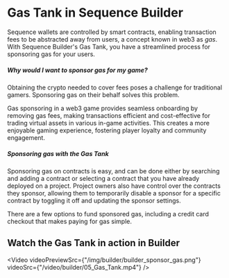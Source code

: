 
# Gas Tank in Sequence Builder

Sequence wallets are controlled by smart contracts, enabling transaction fees to be abstracted away from users, a concept known in web3 as _gas_. With Sequence Builder's Gas Tank, you have a streamlined process for sponsoring gas for your users.

##### Why would I want to sponsor gas for my game?

Obtaining the crypto needed to cover fees poses a challenge for traditional gamers. Sponsoring gas on their behalf solves this problem.

Gas sponsoring in a web3 game provides seamless onboarding by removing gas fees, making transactions efficient and cost-effective for trading virtual assets in various in-game activities. This creates a more enjoyable gaming experience, fostering player loyalty and community engagement.

##### Sponsoring gas with the Gas Tank

Sponsoring gas on contracts is easy, and can be done either by searching and adding a contract or selecting a contract that you have already deployed on a project. Project owners also have control over the contracts they sponsor, allowing them to temporarily disable a sponsor for a specific contract by toggling it off and updating the sponsor settings.

There are a few options to fund sponsored gas, including a credit card checkout that makes paying for gas simple.

## Watch the Gas Tank in action in Builder

<Video
  videoPreviewSrc={"/img/builder/builder_sponsor_gas.png"}
  videoSrc={"/video/builder/05_Gas_Tank.mp4"}
/>

